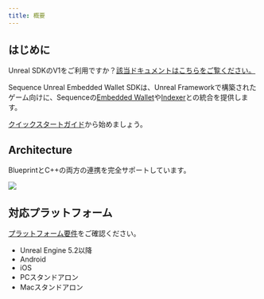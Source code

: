 ```yaml
---
title: 概要
---
```


## はじめに
Unreal SDKのV1をご利用ですか？[該当ドキュメントはこちらをご覧ください。](/sdk/unreal/v1/introduction)

Sequence Unreal Embedded Wallet SDKは、Unreal Frameworkで構築されたゲーム向けに、Sequenceの[Embedded Wallet](/solutions_old/wallets/embedded-wallet/overview)や[Indexer](/api-references/indexer/overview)との統合を提供します。

[クイックスタートガイド](/sdk/unreal/getting_started)から始めましょう。

## Architecture
BlueprintとC++の両方の連携を完全サポートしています。

<Frame>
  <img src="/images/unreal/architecture.png" />
</Frame>

## 対応プラットフォーム
[プラットフォーム要件](/sdk/unreal/advanced/platforms)をご確認ください。
- Unreal Engine 5.2以降
- Android
- iOS
- PCスタンドアロン
- Macスタンドアロン